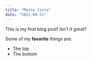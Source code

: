 ```yaml
---
title: "Monte Cinto"
date: "2021-09-21"
---
```


This is my first blog post! Isn't it *great*?

Some of my **favorite** things are:

* The top
* The bottom